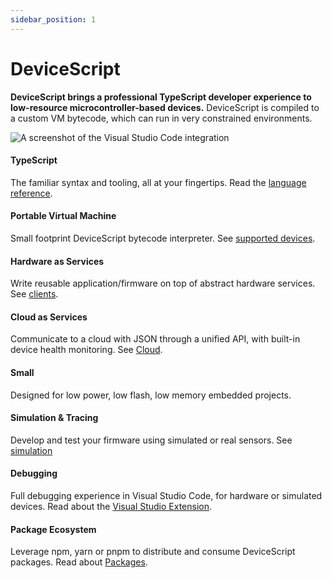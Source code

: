```yaml
---
sidebar_position: 1
---
```


# DeviceScript

**DeviceScript brings a professional TypeScript developer experience to low-resource microcontroller-based devices.**
DeviceScript is compiled to a custom VM bytecode, which can run in very constrained
environments.

![A screenshot of the Visual Studio Code integration](../static/hero.png)

#### TypeScript

The familiar syntax and tooling, all at your fingertips. Read the [language reference](/language).

#### Portable Virtual Machine

Small footprint DeviceScript bytecode interpreter. See [supported devices](/devices).

#### Hardware as Services

Write reusable application/firmware on top of abstract hardware services. See [clients](/developer/defining-roles).

#### Cloud as Services

Communicate to a cloud with JSON through a unified API, with built-in device health monitoring. See [Cloud](/developer/cloud/).

#### Small

Designed for low power, low flash, low memory embedded projects.

#### Simulation & Tracing

Develop and test your firmware using simulated or real sensors. See [simulation](/developer/simulation/)

#### Debugging

Full debugging experience in Visual Studio Code, for hardware or simulated devices. Read about the [Visual Studio Extension](/getting-started/vscode).

#### Package Ecosystem

Leverage npm, yarn or pnpm to distribute and consume DeviceScript packages. Read about [Packages](/developer/packages).
